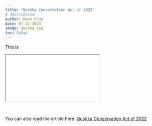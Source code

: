 ```yaml
---
title: "Quokka Conservation Act of 2022"
# description: 
author: Owen Choy
date: 07-22-2023
image: quokka.jpg
toc: false
---
```


This is

<div class="resize">
<iframe src="quokka.pdf" class="iframe-style"></iframe>
</div>

<br>

You can also read the article here: [Quokka Conservation Act of 2022](https://owenchoy.github.io/portfolio/quokka%20conservation%20act/quokka.pdf)

